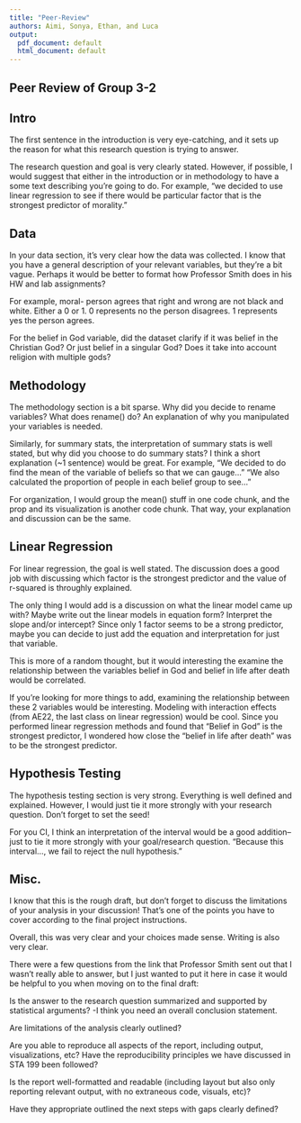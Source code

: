 ```yaml
---
title: "Peer-Review"
authors: Aimi, Sonya, Ethan, and Luca
output:
  pdf_document: default
  html_document: default
---
```


## Peer Review of Group 3-2

## Intro

The first sentence in the introduction is very eye-catching, and it sets up the reason for what this research question is trying to answer. 

The research question and goal is very clearly stated. However, if possible, I would suggest that either in the introduction or in methodology to have a some text describing you're going to do. For example, "we decided to use linear regression to see if there would be particular factor that is the strongest predictor of morality." 

## Data

In your data section, it's very clear how the data was collected. I know that you have a general description of your relevant variables, but they're a bit vague. Perhaps it would be better to format how Professor Smith does in his HW and lab assignments? 

For example, 
moral- person agrees that right and wrong are not black and white. Either a 0 or 1. 0 represents no the person disagrees. 1 represents yes the person agrees. 

For the belief in God variable, did the dataset clarify if it was belief in the Christian God? Or just belief in a singular God? Does it take into account religion with multiple gods?

## Methodology

The methodology section is a bit sparse. Why did you decide to rename variables? What does rename() do? An explanation of why you manipulated your variables is needed. 

Similarly, for summary stats, the interpretation of summary stats is well stated, but why did you choose to do summary stats? I think a short explanation (~1 sentence) would be great. For example, "We decided to do find the mean of the variable of beliefs so that we can gauge... " "We also calculated the proportion of people in each belief group to see... " 

For organization, I would group the mean() stuff in one code chunk, and the prop and its visualization is another code chunk. That way, your explanation and discussion can be the same. 

## Linear Regression

For linear regression, the goal is well stated. The discussion does a good job with discussing which factor is the strongest predictor and the value of r-squared is throughly explained. 

The only thing I would add is a discussion on what the linear model came up with? Maybe write out the linear models in equation form? Interpret the slope and/or intercept? Since only 1 factor seems to be a strong predictor, maybe you can decide to just add the equation and interpretation for just that variable. 

This is more of a random thought, but it would interesting the examine the relationship between the variables belief in God and belief in life after death would be correlated. 

If you're looking for more things to add, examining the relationship between these 2 variables would be interesting. Modeling with interaction effects (from AE22, the last class on linear regression) would be cool. Since you performed linear regression methods and found that "Belief in God" is the strongest predictor, I wondered how close the "belief in life after death" was to be the strongest predictor. 

## Hypothesis Testing

The hypothesis testing section is very strong. Everything is well defined and explained. However, I would just tie it more strongly with your research question. Don't forget to set the seed!

For you CI, I think an interpretation of the interval would be a good addition-- just to tie it more strongly with your goal/research question. "Because this interval..., we fail to reject the null hypothesis." 

## Misc.

I know that this is the rough draft, but don't forget to discuss the limitations of your analysis in your discussion! That's one of the points you have to cover according to the final project instructions. 

Overall, this was very clear and your choices made sense. Writing is also very clear. 

There were a few questions from the link that Professor Smith sent out that I wasn't really able to answer, but I just wanted to put it here in case it would be helpful to you when moving on to the final draft: 

Is the answer to the research question summarized and supported by statistical arguments? -I think you need an overall conclusion statement. 

Are limitations of the analysis clearly outlined?

Are you able to reproduce all aspects of the report, including output, visualizations, etc? Have the reproducibility principles we have discussed in STA 199 been followed?

Is the report well-formatted and readable (including layout but also only reporting relevant output, with no extraneous code, visuals, etc)?

Have they appropriate outlined the next steps with gaps clearly defined?






